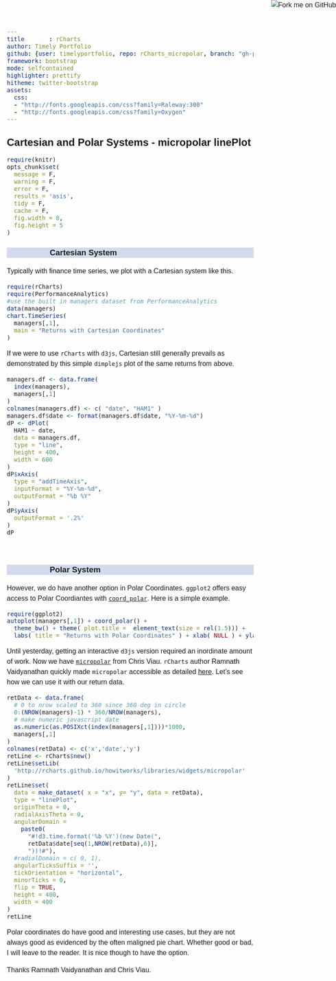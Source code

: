 ```yaml
---
title       : rCharts
author: Timely Portfolio
github: {user: timelyportfolio, repo: rCharts_micropolar, branch: "gh-pages"}
framework: bootstrap
mode: selfcontained
highlighter: prettify
hitheme: twitter-bootstrap
assets:
  css:
  - "http://fonts.googleapis.com/css?family=Raleway:300"
  - "http://fonts.googleapis.com/css?family=Oxygen"
---
```

  
<style>
iframe{
  height:450px;
  width:900px;
  margin:auto auto;
}

body{
  font-family: 'Oxygen', sans-serif;
  font-size: 16px;
  line-height: 24px;
}

h1,h2,h3,h4 {
  font-family: 'Raleway', sans-serif;
}

.container { width: 900px; }

h3 {
  background-color: #D4DAEC;
    text-indent: 100px; 
}

h4 {
  text-indent: 100px;
}

iframe {height: 420px; width: 620px}
</style>
  
<a href="https://github.com/timelyportfolio/rCharts_micropolar"><img style="position: absolute; top: 0; right: 0; border: 0;" src="https://s3.amazonaws.com/github/ribbons/forkme_right_darkblue_121621.png" alt="Fork me on GitHub"></a>

## Cartesian and Polar Systems - micropolar linePlot

```r
require(knitr)
opts_chunk$set(
  message = F,
  warning = F,
  error = F,
  results = 'asis',
  tidy = F,
  cache = F,
  fig.width = 8,
  fig.height = 5
)
```

### Cartesian System

Typically with finance time series, we plot with a Cartesian system like this.

```r
require(rCharts)
require(PerformanceAnalytics)
#use the built in managers dataset from PerformanceAnalytics
data(managers)
chart.TimeSeries(
  managers[,1],
  main = "Returns with Cartesian Coordinates"
)
```

If we were to use `rCharts` with `d3js`, Cartesian still generally prevails as demonstrated by this simple `dimplejs` plot of the same returns from above.

```r
managers.df <- data.frame(
  index(managers),
  managers[,1]
)
colnames(managers.df) <- c( "date", "HAM1" )
managers.df$date <- format(managers.df$date, "%Y-%m-%d")
dP <- dPlot(
  HAM1 ~ date,
  data = managers.df,
  type = "line",
  height = 400,
  width = 600
)
dP$xAxis(
  type = "addTimeAxis",
  inputFormat = "%Y-%m-%d",
  outputFormat = "%b %Y"
)
dP$yAxis(
  outputFormat = '.2%'
)
dP
```
<br/>

### Polar System

However, we do have another option in Polar Coordinates.  `ggplot2` offers easy access to Polar Coordiantes with [`coord_polar`](http://docs.ggplot2.org/current/coord_polar.html).  Here is a simple example.

```r
require(ggplot2)
autoplot(managers[,1]) + coord_polar() +
  theme_bw() + theme( plot.title =  element_text(size = rel(1.5))) +
  labs( title = "Returns with Polar Coordinates" ) + xlab( NULL ) + ylab (NULL)
```

Until yesterday, getting an interactive `d3js` version required an inordinate amount of work.  Now we have [`micropolar`](http://micropolar.org) from Chris Viau.  `rCharts` author Ramnath Vaidyanathan quickly made `micropolar` accessible as detailed [here](http://rcharts.io/howitworks/micropolar).  Let's see how we can use it with our return data.

```r
retData <- data.frame(
  # 0 to nrow scaled to 360 since 360 deg in circle
  0:(NROW(managers)-1) * 360/NROW(managers),
  # make numeric javascript date
  as.numeric(as.POSIXct(index(managers[,1])))*1000, 
  managers[,1]
)
colnames(retData) <- c('x','date','y')
retLine <- rCharts$new()
retLine$setLib(
  'http://rcharts.github.io/howitworks/libraries/widgets/micropolar'
)
retLine$set(
  data = make_dataset( x = "x", y= "y", data = retData),
  type = "linePlot",
  originTheta = 0,
  radialAxisTheta = 0,
  angularDomain = 
    paste0(
      "#!d3.time.format('%b %Y')(new Date(",
      retData$date[seq(1,NROW(retData),6)],
      "))!#"),
  #radialDomain = c( 0, 1),
  angularTicksSuffix = '',
  tickOrientation = "horizontal",
  minorTicks = 0,
  flip = TRUE,
  height = 400,
  width = 400
)
retLine
```

Polar coordinates do have good and interesting use cases, but they are not always good as evidenced by the often maligned pie chart.  Whether good or bad, I will leave to the reader.  It is nice though to have the option.

Thanks Ramnath Vaidyanathan and Chris Viau.